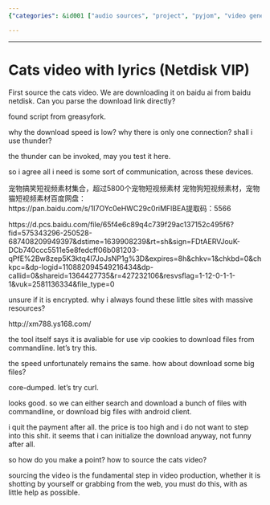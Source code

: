```yaml
---
{"categories": &id001 ["audio sources", "project", "pyjom", "video generator", "video sources"], "category": "Video Downloading Tools", "date": "2021-12-19 07:39:00", "description": "The text gives directions for obtaining a video featuring cats from Baidu Netdisk by using the provided link https://pan.baidu.com/s/1I7OYc0eHWC29c0riMFlBEA and code 5566. The user also recommends considering other options like Thunder due to potential slow download speeds.", "tags": *id001, "title": "Cats video with lyrics"}

---
```


------

# Cats video with lyrics (Netdisk VIP)

First source the cats video. We are downloading it on baidu ai from baidu netdisk.
Can you parse the download link directly?

found script from greasyfork.

why the download speed is low? why there is only one connection? shall i use thunder?

the thunder can be invoked, may you test it here.

so i agree all i need is some sort of communication, across these devices.

宠物搞笑短视频素材集合，超过5800个宠物短视频素材
宠物狗短视频素材，宠物猫短视频素材百度网盘：https://pan.baidu.com/s/1I7OYc0eHWC29c0riMFlBEA提取码：5566

https://d.pcs.baidu.com/file/65f4e6c89q4c739f29ac137152c495f6?fid=575343296-250528-687408209949397&dstime=1639908239&rt=sh&sign=FDtAERVJouK-DCb740ccc5511e5e8fedcff06b081203-qPfE%2Bw8zep5K3ktq4I7JoJsNP1g%3D&expires=8h&chkv=1&chkbd=0&chkpc=&dp-logid=110882094549216434&dp-callid=0&shareid=1364427735&r=427232106&resvsflag=1-12-0-1-1-1&vuk=2581136334&file_type=0

unsure if it is encrypted. why i always found these little sites with massive resources? 

http://xm788.ys168.com/

the tool itself says it is avaliable for use vip cookies to download files from commandline. let's try this.

the speed unfortunately remains the same. how about download some big files?

core-dumped. let's try curl.

looks good. so we can either search and download a bunch of files with commandline, or download big files with android client.

i quit the payment after all. the price is too high and i do not want to step into this shit. it seems that i can initialize the download anyway, not funny after all.

so how do you make a point? how to source the cats video?

sourcing the video is the fundamental step in video production, whether it is shotting by yourself or grabbing from the web, you must do this, with as little help as possible.


